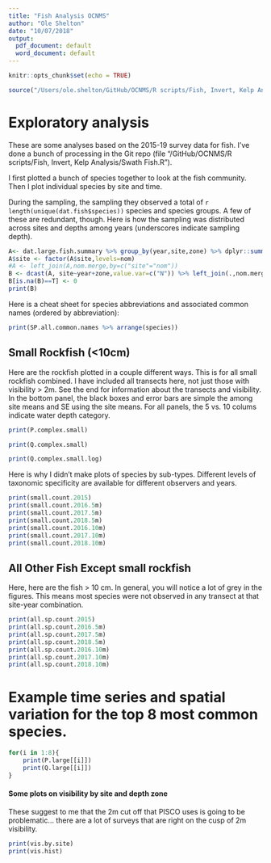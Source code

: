 ```yaml
---
title: "Fish Analysis OCNMS"
author: "Ole Shelton"
date: "10/07/2018"
output:
  pdf_document: default
  word_document: default
---
```


```r
knitr::opts_chunk$set(echo = TRUE)
```
```r
source("/Users/ole.shelton/GitHub/OCNMS/R scripts/Fish, Invert, Kelp Analysis/Swath Fish.R")
```

# Exploratory analysis 
These are some analyses based on the 2015-19 survey data for fish. I've done a bunch of processing in the Git repo (file "/GitHub/OCNMS/R scripts/Fish, Invert, Kelp Analysis/Swath Fish.R").

I first plotted a bunch of species together to look at the fish community.  Then I plot individual species by site and time. 

During the sampling, the sampling they observed a total of `r length(unique(dat.fish$species))` species and species groups.  A few of these are redundant, though.  Here is how the sampling was distributed across sites and depths among years (underscores indicate sampling depth).

```r
A<- dat.large.fish.summary %>% group_by(year,site,zone) %>% dplyr::summarise(N=max(N))
A$site <- factor(A$site,levels=nom)
#A <- left_join(A,nom.merge,by=c("site"="nom"))
B <- dcast(A, site~year+zone,value.var=c("N")) %>% left_join(.,nom.merge,by=c("site"="nom")) %>% arrange(id) %>% dplyr::select(-id)
B[is.na(B)==T] <- 0
print(B)
```

\newpage
Here is a cheat sheet for species abbreviations and associated common names (ordered by abbreviation): 
```r
print(SP.all.common.names %>% arrange(species))
```

\newpage
## Small Rockfish (<10cm)
Here are the rockfish plotted in a couple different ways.  This is for all small rockfish combined. I have included all transects here, not just those with visibility > 2m.  See the end for information about the transects and visibility.  In the bottom panel, the black boxes and error bars are simple the among site means and SE using the site means. For all panels, the 5 vs. 10 colums indicate water depth category.

```r
print(P.complex.small)
```
```r
print(Q.complex.small)
```
```r
print(Q.complex.small.log)
```

Here is why I didn't make plots of species by sub-types.  Different levels of taxonomic specificity are available for different observers and years. 
```r
print(small.count.2015)
print(small.count.2016.5m)
print(small.count.2017.5m)
print(small.count.2018.5m)
print(small.count.2016.10m)
print(small.count.2017.10m)
print(small.count.2018.10m)
```

\newpage
## All Other Fish Except small rockfish
Here, here are the fish > 10 cm.  In general, you will notice a lot of grey in the figures.  This means most species were not observed in any transect at that site-year combination.  

```r
print(all.sp.count.2015)
print(all.sp.count.2016.5m)
print(all.sp.count.2017.5m)
print(all.sp.count.2018.5m)
print(all.sp.count.2016.10m)
print(all.sp.count.2017.10m)
print(all.sp.count.2018.10m)
```
\newpage
# Example time series and spatial variation for the top 8 most common species.

```r
for(i in 1:8){
    print(P.large[[i]])
    print(Q.large[[i]])  
}

```

\newpage
#### Some plots on visibility by site and depth zone

These suggest to me that the 2m cut off that PISCO uses is going to be problematic... there are a lot of surveys that are right on the cusp of 2m visibility.
```r
print(vis.by.site)
print(vis.hist)
```